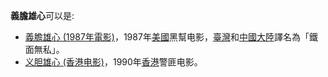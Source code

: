 '''義膽雄心'''可以是:
* [[铁面无私|義膽雄心 (1987年電影)]]，1987年[[美國|美國]]黑幫电影，[[臺灣|臺灣]]和[[中國大陸|中國大陸]]譯名為「鐵面無私」。
* [[义胆雄心_(香港电影)|义胆雄心 (香港电影)]]，1990年[[香港|香港]]警匪电影。

{{消歧义|cat=四字消歧義}}